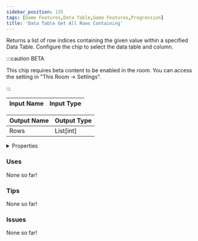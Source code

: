 ```yaml
---
sidebar_position: 135
tags: [Game Features,Data Table,Game Features,Progression]
title: 'Data Table Get All Rows Containing'
---
```


Returns a list of row indices containing the given value within a specified Data Table. Configure the chip to select the data table and column.

:::caution BETA

This chip requires beta content to be enabled in the room. You can access the setting in "This Room -> Settings".

:::


<EsbSvg />

| Input Name | Input Type |
|-----------|-----------|

| Output Name | Output Type |
|-----------|-----------|
| Rows | List[int] |


<details>
  <summary>Properties</summary>
  <div>
    <div>
    <table>
      <thead>
        <tr>
          <th>Is beta required?</th>
          <th>✅</th>
        </tr>
        <tr>
          <th>Is this chip a trolling risk?</th>
          <th>❌</th>
        </tr>
        <tr>
          <th>Is this chip a role assignment risk?</th>
          <th>❌</th>
        </tr>
        <tr>
          <th>Chip UUID</th>
          <th>0a04aa3b-22bd-44a8-8613-9c02db855e88</th>
        </tr>
      </thead>
    </table>
    </div>
  </div>
</details>

### Uses

None so far!

### Tips

None so far!

### Issues

None so far!
